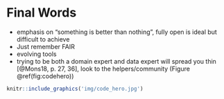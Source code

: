 # Final Words {#final}

* emphasis on "something is better than nothing", fully open is ideal but difficult to achieve
* Just remember FAIR
* evolving tools
* trying to be both a domain expert and data expert will spread you thin [@Mons18, p. 27, 36], look to the helpers/community (Figure \@ref(fig:codehero))

```r
knitr::include_graphics('img/code_hero.jpg')
```

